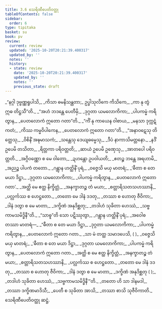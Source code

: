 ```yaml
---
title: 3.6 သေရိဏီပေတိဝတ္ထု
tableOfContents: false
sidebar:
  order: 6
type: tipitaka
basket: su
book: pv
review:
  current: review
  updated: '2025-10-20T20:21:39.400317'
  updated_by: ''
  notes: ''
  history:
  - state: review
    date: '2025-10-20T20:21:39.400317'
    updated_by: ''
    notes: ''
    previous_state: draft
---
```



<DynamicBreadcrumb />


<ReviewStatus review={frontmatter.review} showDetails={true} />

<HypothesisAnnotation frontmatter={frontmatter} />

<Division number="464" book="pv" e="ch" v="19" p="175">

<Paragraph number="502" type="verses" book="pv">
_“နဂ္ဂါ ဒုဗ္ဗဏ္ဏရူပါသိ,_  
_ကိသာ ဓမနိသန္ထတာ;_  
ဥပ္ဖါသုလိကေ ကိသိကေ,_  
_ကာ နု တွံ ဣဓ တိဋ္ဌသီ”တိ._  

</Paragraph>

</Division>
<Division number="465" book="pv" e="ch" v="19" p="175">

<Paragraph number="503" type="verses" book="pv">
_“အဟံ ဘဒန္တေ ပေတီမှိ,_  
_ဒုဂ္ဂတာ ယမလောကိကာ;_  
_ပါပကမ္မံ ကရိတွာန,_  
_ပေတလောကံ ဣတော ဂတာ”တိ._  

</Paragraph>

</Division>
<Division number="466" book="pv" e="ch" v="19" p="175">

<Paragraph number="504" type="verses" book="pv">
_“ကိံ နု ကာယေန ဝါစာယ,_  
_မနသာ ဒုက္ကဋံ ကတံ;_  
_ကိဿ ကမ္မဝိပါကေန,_  
_ပေတလောကံ ဣတော ဂတာ”တိ._  

</Paragraph>

</Division>
<Division number="467" book="pv" e="ch" v="19" p="175">

<Paragraph number="505" type="verses" book="pv">
_“အနာဝဋေသု တိတ္ထေသု,_  
_ဝိစိနိံ အဍ္ဎမာသကံ;_  
_သန္တေသု ဒေယျဓမ္မေသု,_  
_ဒီပံ နာကာသိမတ္တနော._  

</Paragraph>

</Division>
<Division number="468" book="pv" e="ch" v="19" p="175">

<Paragraph number="506" type="verses" book="pv">
_နဒိံ ဥပေမိ တသိတာ,_  
_ရိတ္တကာ ပရိဝတ္တတိ;_  
_ဆာယံ ဥပေမိ ဥဏှေသု,_  
_အာတပေါ ပရိဝတ္တတိ._  

</Paragraph>

</Division>
<Division number="469" book="pv" e="ch" v="19" p="175">

<Paragraph number="507" type="verses" book="pv">
_အဂ္ဂိဝဏ္ဏော စ မေ ဝါတော,_  
_ဍဟန္တော ဥပဝါယတိ;_  
_ဧတဉ္စ ဘန္တေ အရဟာမိ,_  
_အညဉ္စ ပါပကံ တတော._  

</Paragraph>

</Division>
<Division number="470" book="pv" e="ch" v="19" p="175">

<Paragraph number="508" type="verses" book="pv">
_ဂန္တွာန ဟတ္ထိနိံ ပုရံ,_  
_ဝဇ္ဇေသိ မယှ မာတရံ;_  
_‘ဓီတာ စ တေ မယာ ဒိဋ္ဌာ,_  
_ဒုဂ္ဂတာ ယမလောကိကာ;_  
_ပါပကမ္မံ ကရိတွာန,_  
_ပေတလောကံ ဣတော ဂတာ’._  

</Paragraph>

</Division>
<Division number="471" book="pv" e="ch" v="19" p="175">

<Paragraph number="509" type="verses" book="pv">
_အတ္ထိ မေ ဧတ္ထ နိက္ခိတ္တံ,_  
_အနက္ခာတဉ္စ တံ မယာ;_  
_စတ္တာရိသတသဟဿာနိ,_  
_ပလ္လင်္ကဿ စ ဟေဋ္ဌတော._  

</Paragraph>

</Division>
<Division number="472" book="pv" e="ch" v="19" p="175">

<Paragraph number="510" type="verses" book="pv">
_တတော မေ ဒါနံ ဒဒတု,_  
_တဿာ စ ဟောတု ဇီဝိကာ;_  
_ဒါနံ ဒတွာ စ မေ မာတာ,_  
_ဒက္ခိဏံ အနုဒိစ္ဆတု;_  
_တဒါဟံ သုခိတာ ဟေဿံ,_  
_သဗ္ဗကာမသမိဒ္ဓိနီ”တိ._  

</Paragraph>

</Division>
<Division number="473" book="pv" e="ch" v="19" p="176">

<Paragraph number="511" type="verses" book="pv">
_“သာဓူ”တိ သော ပဋိဿုတွာ,_  
_ဂန္တွာန ဟတ္ထိနိံ ပုရံ;_  
_အဝေါစ တဿာ မာတရံ—_  

</Paragraph>

<Paragraph number="512" type="verses" book="pv">
_“ဓီတာ စ တေ မယာ ဒိဋ္ဌာ,_  
_ဒုဂ္ဂတာ ယမလောကိကာ;_  
_ပါပကမ္မံ ကရိတွာန,_  
_ပေတလောကံ ဣတော ဂတာ._  

</Paragraph>

</Division>
<Division number="474" book="pv" e="ch" v="19" p="176">

<Paragraph number="513" type="verses" book="pv">
_သာ မံ တတ္ထ သမာဒပေသိ, ( )_  
_ဝဇ္ဇေသိ မယှ မာတရံ;_  
_‘ဓီတာ စ တေ မယာ ဒိဋ္ဌာ,_  
_ဒုဂ္ဂတာ ယမလောကိကာ;_  
_ပါပကမ္မံ ကရိတွာန,_  
_ပေတလောကံ ဣတော ဂတာ._  

</Paragraph>

</Division>
<Division number="475" book="pv" e="ch" v="19" p="176">

<Paragraph number="514" type="verses" book="pv">
_အတ္ထိ စ မေ ဧတ္ထ နိက္ခိတ္တံ,_  
_အနက္ခာတဉ္စ တံ မယာ;_  
_စတ္တာရိသတသဟဿာနိ,_  
_ပလ္လင်္ကဿ စ ဟေဋ္ဌတော._  

</Paragraph>

</Division>
<Division number="476" book="pv" e="ch" v="19" p="176">

<Paragraph number="515" type="verses" book="pv">
_တတော မေ ဒါနံ ဒဒတု,_  
_တဿာ စ ဟောတု ဇီဝိကာ;_  
_ဒါနံ ဒတွာ စ မေ မာတာ,_  
_ဒက္ခိဏံ အနုဒိစ္ဆတု ( );_  
_တဒါဟံ သုခိတာ ဟေဿံ,_  
_သဗ္ဗကာမသမိဒ္ဓိနီ’”တိ._  

</Paragraph>

</Division>
<Division number="477" book="pv" e="ch" v="19" p="176">

<Paragraph number="516" type="verses" book="pv">
_တတော ဟိ သာ ဒါနမဒါ,_  
_တဿာ ဒက္ခိဏမာဒိသီ;_  
_ပေတီ စ သုခိတာ အာသိ,_  
_တဿာ စာသိ သုဇီဝိကာတိ._  


</Paragraph>
</Division>

<Paragraph number="517" type="center" book="pv">
သေရိဏီပေတိဝတ္ထု ဆဋ္ဌံ.
</Paragraph>